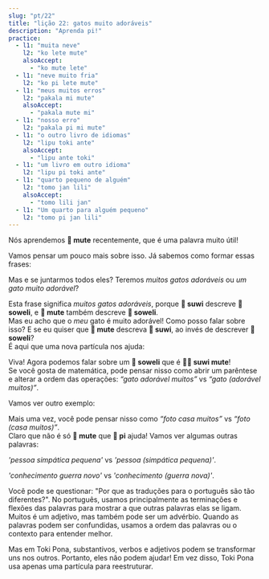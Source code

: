 ```yaml
---
slug: "pt/22"
title: "lição 22: gatos muito adoráveis"
description: "Aprenda pi!"
practice:
  - l1: "muita neve"
    l2: "ko lete mute"
    alsoAccept:
      - "ko mute lete"
  - l1: "neve muito fria"
    l2: "ko pi lete mute"
  - l1: "meus muitos erros"
    l2: "pakala mi mute"
    alsoAccept:
      - "pakala mute mi"
  - l1: "nosso erro"
    l2: "pakala pi mi mute"
  - l1: "o outro livro de idiomas"
    l2: "lipu toki ante"
    alsoAccept:
      - "lipu ante toki"
  - l1: "um livro em outro idioma"
    l2: "lipu pi toki ante"
  - l1: "quarto pequeno de alguém"
    l2: "tomo jan lili"
    alsoAccept:
      - "tomo lili jan"
  - l1: "Um quarto para alguém pequeno"
    l2: "tomo pi jan lili"
---
```



Nós aprendemos **󱤼 mute** recentemente, que é uma palavra muito útil!

Vamos pensar um pouco mais sobre isso. Já sabemos como formar essas frases:

<List>
  <Word sl="soweli suwi" m="um gato adorável" />
  <Word sl="soweli mute" m="muitos gatos" />
  <Word sl="suwi mute" m="muito adorável" />
</List>

Mas e se juntarmos todos eles? Teremos *muitos gatos adoráveis* ou *um gato muito adorável*?

<List>
  <Word sl="soweli suwi mute" m="Muitos gatos adoráveis" />
</List>

Esta frase significa *muitos gatos adoráveis*, porque **󱥦 suwi** descreve **󱥢 soweli**, e **󱤼 mute** também descreve **󱥢 soweli**.  
Mas eu acho que o *meu* gato é muito adorável! Como posso falar sobre isso? E se eu quiser que **󱤼 mute** descreva **󱥦 suwi**, ao invés de descrever **󱥢 soweli**?  
É aqui que uma nova partícula nos ajuda:

<List>
  <Word sl="pi" m="uma partícula que agrupa adjetivos" />
  <Word sl="soweli pi suwi mute" m="Um gato muito adorável" />
</List>

Viva! Agora podemos falar sobre um **󱥢 soweli** que é **󱥦󱤼 suwi mute**!  
Se você gosta de matemática, pode pensar nisso como abrir um parêntese e alterar a ordem das operações: *“gato adorável muitos”* vs *“gato (adorável muitos)”*.

Vamos ver outro exemplo:

<List>
  <Word sl="sitelen tomo" m="uma foto de uma casa" />
  <Word sl="sitelen mute" m="fotos" />
  <Word sl="tomo mute" m="casas" />
  <Word sl="sitelen tomo mute" m="fotos de uma casa" />
  <Word sl="sitelen pi tomo mute" m="uma foto de casas" />
</List>

Mais uma vez, você pode pensar nisso como *“foto casa muitos”* vs *“foto (casa muitos)”*.  
Claro que não é só **󱤼 mute** que **󱥍 pi** ajuda! Vamos ver algumas outras palavras:

<List>
  <Word sl="jan pona" m="uma pessoa legal" />
  <Word sl="jan lili" m="uma pessoa pequena" />
  <Word sl="pona lili" m="pouco agradável" />
  <Word sl="jan pona lili" m="uma pessoa pequena e simpática" />
  <Word sl="jan pi pona lili" m="uma pessoa pouco simpática" />
</List>

*'pessoa simpática pequena'* vs *'pessoa (simpática pequena)'*.

<List>
  <Word sl="sona utala" m="conhecimento sobre guerras" />
  <Word sl="sona sin" m="novo conhecimento" />
  <Word sl="utala sin" m="nova guerra" />
  <Word sl="sona utala sin" m="Novo conhecimento sobre guerras. (O conhecimento é recente.)" />
  <Word sl="sona pi utala sin" m="Conhecimento sobre novas guerras. (A guerra é recente.)" />
</List>

*'conhecimento guerra novo'* vs *'conhecimento (guerra nova)'*.

Você pode se questionar: "Por que as traduções para o português são tão diferentes?". No português, usamos principalmente as terminações e flexões das palavras para mostrar a que outras palavras elas se ligam. Muitos é um adjetivo, mas também pode ser um advérbio. Quando as palavras podem ser confundidas, usamos a ordem das palavras ou o contexto para entender melhor.

Mas em Toki Pona, substantivos, verbos e adjetivos podem se transformar uns nos outros. Portanto, eles não podem ajudar! Em vez disso, Toki Pona usa apenas uma partícula para reestruturar.

<Practice exercises={frontmatter.practice} client:load />
